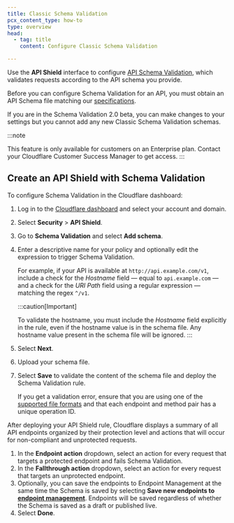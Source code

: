 ```yaml
---
title: Classic Schema Validation
pcx_content_type: how-to
type: overview
head:
  - tag: title
    content: Configure Classic Schema Validation

---
```



Use the **API Shield** interface to configure [API Schema Validation](/api-shield/security/schema-validation/), which validates requests according to the <GlossaryTooltip term="API schema">API schema</GlossaryTooltip> you provide.

Before you can configure Schema Validation for an API, you must obtain an API Schema file matching our [specifications](/api-shield/security/schema-validation/#specifications).

If you are in the Schema Validation 2.0 beta, you can make changes to your settings but you cannot add any new Classic Schema Validation schemas.

:::note

This feature is only available for customers on an Enterprise plan. Contact your Cloudflare Customer Success Manager to get access. 
:::

## Create an API Shield with Schema Validation

To configure Schema Validation in the Cloudflare dashboard:

1. Log in to the [Cloudflare dashboard](https://dash.cloudflare.com) and select your account and domain.

2. Select **Security** > **API Shield**.

3. Go to **Schema Validation** and select **Add schema**.

4. Enter a descriptive name for your policy and optionally edit the expression to trigger Schema Validation.

   For example, if your API is available at `http://api.example.com/v1`, include a check for the *Hostname* field — equal to `api.example.com` — and a check for the *URI Path* field using a regular expression — matching the regex `^/v1`.

   :::caution[Important]

   To validate the hostname, you must include the *Hostname* field explicitly in the rule, even if the hostname value is in the schema file. Any hostname value present in the schema file will be ignored. 
   :::

5. Select **Next**.

6. Upload your schema file.

7. Select **Save** to validate the content of the schema file and deploy the Schema Validation rule.

   If you get a validation error, ensure that you are using one of the [supported file formats](/api-shield/security/schema-validation/#specifications) and that each endpoint and method pair has a unique operation ID.

After deploying your API Shield rule, Cloudflare displays a summary of all <GlossaryTooltip term="API endpoint">API endpoints</GlossaryTooltip> organized by their protection level and actions that will occur for non-compliant and unprotected requests.

1. In the **Endpoint action** dropdown, select an action for every request that targets a protected endpoint and fails Schema Validation.
2. In the **Fallthrough action** dropdown, select an action for every request that targets an unprotected endpoint.
3. Optionally, you can save the endpoints to Endpoint Management at the same time the Schema is saved by selecting **Save new endpoints to [endpoint management](/api-shield/management-and-monitoring/)**. Endpoints will be saved regardless of whether the Schema is saved as a draft or published live.
4. Select **Done**.
